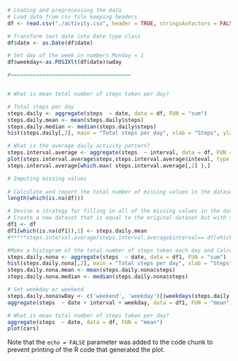 
```r

# Loading and preprocessing the data
# Load data from csv file keeping headers
df <- read.csv("./activity.csv", header = TRUE, stringsAsFactors = FALSE)

# Transform text date into Date type class
df$date <- as.Date(df$date)

# Set day of the week in numbers Monday = 1
df$weekday<-as.POSIXlt(df$date)$wday

#======================================


# What is mean total number of steps taken per day?

# Total steps per day
steps.daily <- aggregate(steps  ~ date, data = df, FUN = "sum")
steps.daily.mean <- mean(steps.daily$steps)
steps.daily.median <- median(steps.daily$steps)
hist(steps.daily[,2], main = "Total steps per day", xlab = "Steps", ylab = "Frequency")

# What is the average daily activity pattern?
steps.interval.average <- aggregate(steps  ~ interval, data = df, FUN = "mean")
plot(steps.interval.average$steps,steps.interval.average$inteval, type = "l")
steps.interval.average[which.max( steps.interval.average[,2] ),]

# Imputing missing values
 
# Calculate and report the total number of missing values in the dataset (i.e. the total number of rows with NAs)
length(which(is.na(df)))

# Devise a strategy for filling in all of the missing values in the dataset
# Create a new dataset that is equal to the original dataset but with the missing data filled in.
df1 <- df
df1[which(is.na(df1)),1] <- steps.daily.mean
#*****steps.interval.average[steps.interval.average$interval== df[which(is.na(df)),3] ,2]

#Make a histogram of the total number of steps taken each day and Calculate and report the mean and median
steps.daily.nona <- aggregate(steps  ~ date, data = df1, FUN = "sum")
hist(steps.daily.nona[,2], main = "Total steps per day", xlab = "Steps", ylab = "Frequency")
steps.daily.nona.mean <- mean(steps.daily.nona$steps)
steps.daily.nona.median <- median(steps.daily.nona$steps)

# Set weekday or weekend
steps.daily.nona$wDay <- c('weekend', 'weekday')[(weekdays(steps.daily.nona$date) %in% weekdays1)+1L]
aggregate(steps  ~ date + interval + weekday, data = df1, FUN = "mean")
```

```r
# What is mean total number of steps taken per day?
aggregate(steps  ~ date, data = df, FUN = "mean")
plot(cars)
```

Note that the `echo = FALSE` parameter was added to the code chunk to prevent printing of the R code that generated the plot.
